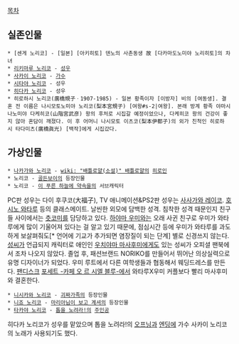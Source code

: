 [[목차]]

== 실존인물 ==
 * [센게 노리코] - [일본] [아키히토] 덴노의 사촌동생 故 [다카마도노미야 노리히토]의 차녀
 * [[리키마루 노리코]] - [[성우]]
 * [[사카이 노리코]] - [[가수]]
 * [[시타야 노리코]] - 성우
 * [[히다카 노리코]] - 성우
 * 히로하시 노리코(廣橋規子ㆍ1907-1985) - 일본 황족이자 [이방자] 비의 [여동생]. 결혼 전 이름은 나시모토노미야 노리코(梨本宮規子) [여왕#s-2|여왕]. 본래 방계 황족 야마시나노미야 다케히코(山階宮武彦) 왕의 후처로 시집갈 예정이었으나, 다케히코 왕의 건강이 좋지 않아 혼담이 깨졌다. 이 후 어머니 나시모토 이츠코(梨本伊都子)의 외가 친척인 히로하시 타다미츠(廣橋眞光) [백작]에게 시집갔다.

== 가상인물 ==
 * [[나카가와 노리코]] - [[wiki: "배틀로얄(소설)" 배틀로얄]]의 [[히로인]]
 * 노리코 - [[골든보이]]의 등장인물
 * 노리코 - [[이 푸른 하늘에 약속을]]의 서브캐릭터
PC판 성우는 다이 후쿠코(大福子), TV 애니메이션&PS2판 성우는 [[사사가와 레이코]].
[[호시노 와타루]] 등의 클래스메이트. 날씬한 외모에 담백한 성격. 침착한 성격 때문인지 친구들 사이에서는 [[츳코미]]를 담당하고 있다. [[하야마 우미]]와는 오래 사귄 친구로 우미가 와타루에게 많이 기울어져 있다는 걸 알고 있기 때문에, 점심시간 등에 우미가 와타루를 과도하게 보살펴줘도[* 언어에 기교가 추가되면 염장질이 되는 단계] 별로 신경쓰지 않는다.
[[성씨]]가 언급되지 캐릭터로 애인인 [[우치야마 마사후미]]에게도 있는 성씨가 오피셜 팬북에서 조차 나오지 않았다. 졸업 후, 패션브랜드 NORIKO를 만들어서 뛰어난 의상실력으로 유명 디자이너가 되었다. 우미 루트에서 다른 여학생들과 협동해서 웨딩드레스를 만든다. [[팬디스크]] [[포세트 -카페 오 르 시엘 블루-]]에서 와타루X우미 커플보다 빨리 마사후미와 결혼한다.
 * [[니시카와 노리코]] - [[괴짜가족]]의 등장인물
 * [[니죠 노리코]] - [[마리아님이 보고 계셔]]의 등장인물 
 * [[타카야 노리코]] - [[톱을 노려라!]]의 [[주인공]]
히다카 노리코가 성우를 맡았으며 톱을 노려라!의 [[오프닝]]과 [[엔딩]]에 가수 사카이 노리코의 노래가 사용되기도 했다.
